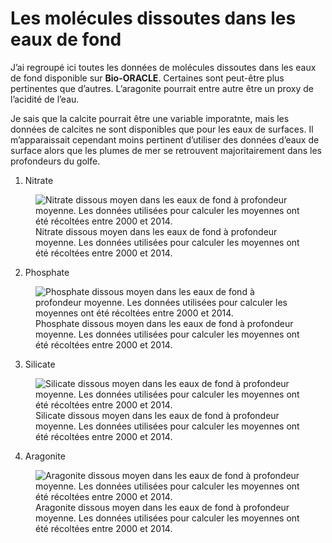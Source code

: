 # Les molécules dissoutes dans les eaux de fond {#sec-mol}

J'ai regroupé ici toutes les données de molécules dissoutes dans les eaux de fond disponible sur **Bio-ORACLE**.
Certaines sont peut-être plus pertinentes que d'autres.
L'aragonite pourrait entre autre être un proxy de l'acidité de l'eau.

Je sais que la calcite pourrait être une variable imporatnte, mais les données de calcites ne sont disponibles que pour les eaux de surfaces.
Il m'apparaissait cependant moins pertinent d'utiliser des données d'eaux de surface alors que les plumes de mer se retrouvent majoritairement dans les profondeurs du golfe.


1. Nitrate

![Nitrate dissous moyen dans les eaux de fond à profondeur moyenne. Les données utilisées pour calculer les moyennes ont été récoltées entre 2000 et 2014.](figures/env_bottom_nitrate_mean.png){#fig-bo-nitrate-mean}

2. Phosphate

![Phosphate dissous moyen dans les eaux de fond à profondeur moyenne. Les données utilisées pour calculer les moyennes ont été récoltées entre 2000 et 2014.](figures/env_bottom_phosphate_mean.png){#fig-bo-phosphate-mean}

3. Silicate

![Silicate dissous moyen dans les eaux de fond à profondeur moyenne. Les données utilisées pour calculer les moyennes ont été récoltées entre 2000 et 2014.](figures/env_bottom_silicate_mean.png){#fig-bo-silicate-mean}

4. Aragonite

![Aragonite dissous moyen dans les eaux de fond à profondeur moyenne. Les données utilisées pour calculer les moyennes ont été récoltées entre 2000 et 2014.](figures/env_arag.png){#fig-arag}
